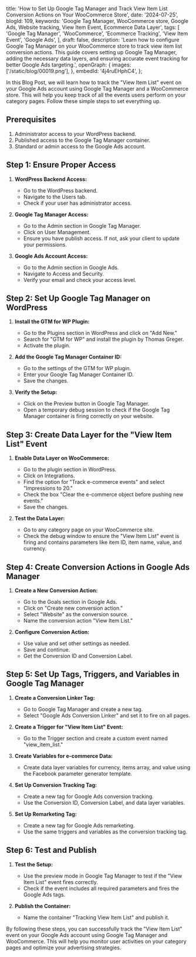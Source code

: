   title:
    'How to Set Up Google Tag Manager and Track View Item List Conversion Actions on Your WooCommerce Store',
  date: '2024-07-25',
  blogId: 109,
  keywords:
    'Google Tag Manager, WooCommerce store, Google Ads, Website tracking, View Item Event, Ecommerce Data Layer',
  tags: [
    'Google Tag Manager',
    'WooCommerce',
    'Ecommerce Tracking',
    'View Item Event',
    'Google Ads',
  ],
  draft: false,
  description:
    'Learn how to configure Google Tag Manager on your WooCommerce store to track view item list conversion actions. This guide covers setting up Google Tag Manager, adding the necessary data layers, and ensuring accurate event tracking for better Google Ads targeting.',
  openGraph: {
    images: ['/static/blog/00019.png'],
  },
  embedId: '4j4ruEHphC4',
};

In this Blog Post, we will learn how to track the "View Item List" event on your Google Ads account using Google Tag Manager and a WooCommerce store. This will help you keep track of all the events users perform on your category pages. Follow these simple steps to set everything up.

## Prerequisites

1. Administrator access to your WordPress backend.
2. Published access to the Google Tag Manager container.
3. Standard or admin access to the Google Ads account.

## Step 1: Ensure Proper Access

1. **WordPress Backend Access:**

   - Go to the WordPress backend.
   - Navigate to the Users tab.
   - Check if your user has administrator access.

2. **Google Tag Manager Access:**

   - Go to the Admin section in Google Tag Manager.
   - Click on User Management.
   - Ensure you have publish access. If not, ask your client to update your permissions.

3. **Google Ads Account Access:**
   - Go to the Admin section in Google Ads.
   - Navigate to Access and Security.
   - Verify your email and check your access level.

## Step 2: Set Up Google Tag Manager on WordPress

1. **Install the GTM for WP Plugin:**

   - Go to the Plugins section in WordPress and click on "Add New."
   - Search for "GTM for WP" and install the plugin by Thomas Greger.
   - Activate the plugin.

2. **Add the Google Tag Manager Container ID:**

   - Go to the settings of the GTM for WP plugin.
   - Enter your Google Tag Manager Container ID.
   - Save the changes.

3. **Verify the Setup:**
   - Click on the Preview button in Google Tag Manager.
   - Open a temporary debug session to check if the Google Tag Manager container is firing correctly on your website.

## Step 3: Create Data Layer for the "View Item List" Event

1. **Enable Data Layer on WooCommerce:**

   - Go to the plugin section in WordPress.
   - Click on Integrations.
   - Find the option for "Track e-commerce events" and select "Impressions to 20."
   - Check the box "Clear the e-commerce object before pushing new events."
   - Save the changes.

2. **Test the Data Layer:**
   - Go to any category page on your WooCommerce site.
   - Check the debug window to ensure the "View Item List" event is firing and contains parameters like item ID, item name, value, and currency.

## Step 4: Create Conversion Actions in Google Ads Manager

1. **Create a New Conversion Action:**

   - Go to the Goals section in Google Ads.
   - Click on "Create new conversion action."
   - Select "Website" as the conversion source.
   - Name the conversion action "View Item List."

2. **Configure Conversion Action:**
   - Use value and set other settings as needed.
   - Save and continue.
   - Get the Conversion ID and Conversion Label.

## Step 5: Set Up Tags, Triggers, and Variables in Google Tag Manager

1. **Create a Conversion Linker Tag:**

   - Go to Google Tag Manager and create a new tag.
   - Select "Google Ads Conversion Linker" and set it to fire on all pages.

2. **Create a Trigger for "View Item List" Event:**

   - Go to the Trigger section and create a custom event named "view_item_list."

3. **Create Variables for e-commerce Data:**

   - Create data layer variables for currency, items array, and value using the Facebook parameter generator template.

4. **Set Up Conversion Tracking Tag:**

   - Create a new tag for Google Ads conversion tracking.
   - Use the Conversion ID, Conversion Label, and data layer variables.

5. **Set Up Remarketing Tag:**
   - Create a new tag for Google Ads remarketing.
   - Use the same triggers and variables as the conversion tracking tag.

## Step 6: Test and Publish

1. **Test the Setup:**

   - Use the preview mode in Google Tag Manager to test if the "View Item List" event fires correctly.
   - Check if the event includes all required parameters and fires the Google Ads tags.

2. **Publish the Container:**
   - Name the container "Tracking View Item List" and publish it.

By following these steps, you can successfully track the "View Item List" event on your Google Ads account using Google Tag Manager and WooCommerce. This will help you monitor user activities on your category pages and optimize your advertising strategies.
